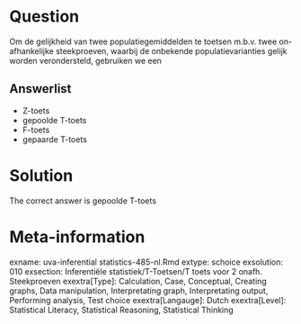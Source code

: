 Question
========

Om de gelijkheid van twee populatiegemiddelden te toetsen m.b.v. twee on-afhankelijke steekproeven, waarbij de onbekende populatievarianties gelijk worden verondersteld, gebruiken we een 

Answerlist
----------
* Z-toets
* gepoolde T-toets
* F-toets
* gepaarde T-toets

Solution
========

The correct answer is  gepoolde T-toets 

Meta-information
================
exname: uva-inferential statistics-485-nl.Rmd 
extype: schoice 
exsolution: 010 
exsection: Inferentiële statistiek/T-Toetsen/T toets voor 2 onafh. Steekproeven
exextra[Type]: Calculation, Case, Conceptual, Creating graphs, Data manipulation, Interpretating graph, Interpretating output, Performing analysis, Test choice 
exextra[Langauge]: Dutch 
exextra[Level]: Statistical Literacy, Statistical Reasoning, Statistical Thinking 
